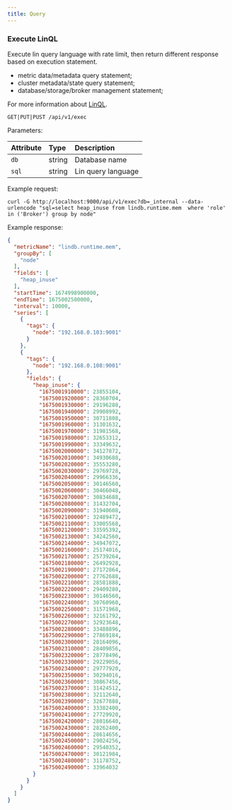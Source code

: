 ```yaml
---
title: Query 
---
```


### Execute LinQL

Execute lin query language with rate limit, then return different response based on execution statement.
- metric data/metadata query statement;
- cluster metadata/state query statement;
- database/storage/broker management statement;

For more information about [LinQL](../lin-ql).

```plaintext
GET|PUT|PUST /api/v1/exec
```

Parameters:

| Attribute         | Type           | Description                                                             |
|:------------------|:---------------|:------------------------------------------------------------------------|
| `db`              | string         | Database name                                                           |
| `sql`             | string         | Lin query language                                                      |

Example request:

```shell
curl -G http://localhost:9000/api/v1/exec?db=_internal --data-urlencode "sql=select heap_inuse from lindb.runtime.mem  where 'role' in ('Broker') group by node"
```

Example response:

```json
{
  "metricName": "lindb.runtime.mem",
  "groupBy": [
    "node"
  ],
  "fields": [
    "heap_inuse"
  ],
  "startTime": 1674998900000,
  "endTime": 1675002500000,
  "interval": 10000,
  "series": [
    {
      "tags": {
        "node": "192.168.0.103:9001"
      }
    },
    {
      "tags": {
        "node": "192.168.0.108:9001"
      },
      "fields": {
        "heap_inuse": {
          "1675001910000": 23855104,
          "1675001920000": 28360704,
          "1675001930000": 29196288,
          "1675001940000": 29908992,
          "1675001950000": 30711808,
          "1675001960000": 31301632,
          "1675001970000": 31981568,
          "1675001980000": 32653312,
          "1675001990000": 33349632,
          "1675002000000": 34127872,
          "1675002010000": 34930688,
          "1675002020000": 35553280,
          "1675002030000": 29769728,
          "1675002040000": 29966336,
          "1675002050000": 30146560,
          "1675002060000": 30466048,
          "1675002070000": 30834688,
          "1675002080000": 31432704,
          "1675002090000": 31940608,
          "1675002100000": 32489472,
          "1675002110000": 33005568,
          "1675002120000": 33595392,
          "1675002130000": 34242560,
          "1675002140000": 34947072,
          "1675002160000": 25174016,
          "1675002170000": 25739264,
          "1675002180000": 26492928,
          "1675002190000": 27172864,
          "1675002200000": 27762688,
          "1675002210000": 28581888,
          "1675002220000": 29409280,
          "1675002230000": 30146560,
          "1675002240000": 30760960,
          "1675002250000": 31571968,
          "1675002260000": 32161792,
          "1675002270000": 32923648,
          "1675002280000": 33488896,
          "1675002290000": 27869184,
          "1675002300000": 28164096,
          "1675002310000": 28409856,
          "1675002320000": 28778496,
          "1675002330000": 29229056,
          "1675002340000": 29777920,
          "1675002350000": 30294016,
          "1675002360000": 30867456,
          "1675002370000": 31424512,
          "1675002380000": 32112640,
          "1675002390000": 32677888,
          "1675002400000": 33382400,
          "1675002410000": 27729920,
          "1675002420000": 28016640,
          "1675002430000": 28262400,
          "1675002440000": 28614656,
          "1675002450000": 29024256,
          "1675002460000": 29540352,
          "1675002470000": 30121984,
          "1675002480000": 31178752,
          "1675002490000": 33964032
        }
      }
    }
  ]
}
```
